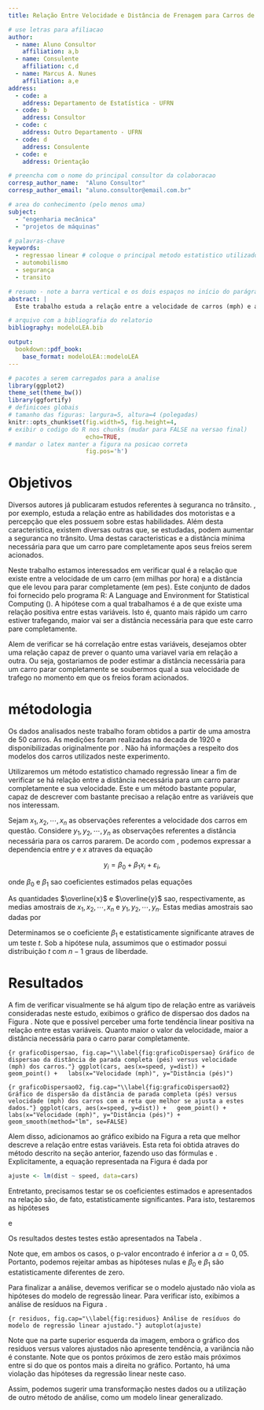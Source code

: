 ```yaml
---
title: Relação Entre Velocidade e Distância de Frenagem para Carros de Passeio

# use letras para afiliacao
author:
  - name: Aluno Consultor
    affiliation: a,b
  - name: Consulente
    affiliation: c,d
  - name: Marcus A. Nunes
    affiliation: a,e
address:
  - code: a
    address: Departamento de Estatística - UFRN
  - code: b
    address: Consultor
  - code: c
    address: Outro Departamento - UFRN
  - code: d
    address: Consulente
  - code: e
    address: Orientação

# preencha com o nome do principal consultor da colaboracao
corresp_author_name:  "Aluno Consultor"
corresp_author_email: "aluno.consultor@email.com.br"

# area do conhecimento (pelo menos uma)
subject:
  - "engenharia mecânica"
  - "projetos de máquinas"

# palavras-chave
keywords:
  - regressao linear # coloque o principal metodo estatistico utilizado como primeira palavra chave a fim de facilitar a catalogacao do LEA
  - automobilismo
  - segurança
  - transito

# resumo - note a barra vertical e os dois espaços no início do parágrafo
abstract: |
  Este trabalho estuda a relação entre a velocidade de carros (mph) e a distancia (pés) que eles levaram para parar completamente. Utilizamos o modelo de regressão linear simples para determinar se existe relação entre estas duas variáveis.

# arquivo com a bibliografia do relatorio
bibliography: modeloLEA.bib

output: 
  bookdown::pdf_book:
    base_format: modeloLEA::modeloLEA
---
```



```r
# pacotes a serem carregados para a analise
library(ggplot2)
theme_set(theme_bw())
library(ggfortify)
# definicoes globais 
# tamanho das figuras: largura=5, altura=4 (polegadas)
knitr::opts_chunk$set(fig.width=5, fig.height=4, 
# exibir o codigo do R nos chunks (mudar para FALSE na versao final)
                      echo=TRUE,
# mandar o latex manter a figura na posicao correta
                      fig.pos='h')
```



# Objetivos

Diversos autores já publicaram estudos referentes à seguranca no trânsito. \cite{McKenna1991}, por exemplo, estuda a relação entre as habilidades dos motoristas e a percepção que eles possuem sobre estas habilidades. Além desta caracteristica, existem diversas outras que, se estudadas, podem aumentar a seguranca no trânsito. Uma destas caracteristicas e a distância mínima necessária para que um carro pare completamente apos seus freios serem acionados.

Neste trabalho estamos interessados em verificar qual é a relação que existe entre a velocidade de um carro (em milhas por hora) e a distância que ele levou para parar completamente (em pes). Este conjunto de dados foi fornecido pelo programa R: A Language and Environment for Statistical Computing (\cite{R2017}). A hipótese com a qual trabalhamos é a de que existe uma relação positiva entre estas variáveis. Isto é, quanto mais rápido um carro estiver trafegando, maior vai ser a distância necessária para que este carro pare completamente.

Alem de verificar se há correlação entre estas variáveis, desejamos obter uma relação capaz de prever o quanto uma variavel varia em relação a outra. Ou seja, gostariamos de poder estimar a distância necessária para um carro parar completamente se soubermos qual a sua velocidade de trafego no momento em que os freios foram acionados.



# métodologia

Os dados analisados neste trabalho foram obtidos a partir de uma amostra de 50 carros. As medições foram realizadas na decada de 1920 e disponibilizadas originalmente por \cite{Ezekiel1930}. Não há informações a respeito dos modelos dos carros utilizados neste experimento.

Utilizaremos um método estatistico chamado regressão linear a fim de verificar se há relação entre a distância necessária para um carro parar completamente e sua velocidade. Este e um método bastante popular, capaz de descrever com bastante precisao a relação entre as variáveis que nos interessam.

Sejam $x_1, x_2, \cdots, x_n$ as observações referentes a velocidade dos carros em questão. Considere $y_1, y_2, \cdots, y_n$ as observações referentes a distância necessária para os carros pararem. De acordo com \cite{Kutner2004}, podemos expressar a dependencia entre $y$ e $x$ atraves da equação

$$y_i = \beta_0 + \beta_1x_i + \varepsilon_i,$$

\noindent onde $\beta_0$ e $\beta_1$ sao coeficientes estimados pelas equações

\begin{align}
\widehat{\beta}_1 &= \frac{\sum_{i=1}^n(x_i-\overline{x})(y_i-\overline{y})}{\sum_{i=1}^n(x_i-\overline{x})^2}  \label{estimadores01} \\
\widehat{\beta}_0 &= \overline{y}-\widehat{\beta}_1\overline{x}  \label{estimadores02}
\end{align}

\noindent As quantidades $\overline{x}$ e $\overline{y}$ sao, respectivamente, as medias amostrais de $x_1, x_2, \cdots, x_n$ e $y_1, y_2, \cdots, y_n$. Estas medias amostrais sao dadas por

\begin{align*}
\overline{x} &= \frac{1}{n}\sum_{i=1}^nx_i \\
\overline{y} &= \frac{1}{n}\sum_{i=1}^ny_i 
\end{align*}

Determinamos se o coeficiente $\beta_1$ e estatisticamente significante atraves de um teste $t$. Sob a hipótese nula, assumimos que o estimador possui distribuição $t$ com $n-1$ graus de liberdade.



# Resultados

A fim de verificar visualmente se há algum tipo de relação entre as variáveis consideradas neste estudo, exibimos o gráfico de dispersao dos dados na Figura \ref{fig:graficoDispersao}. Note que e possivel perceber uma forte tendência linear positiva na relação entre estas variáveis. Quanto maior o valor da velocidade, maior a distância necessária para o carro parar completamente.

```{r graficoDispersao, fig.cap="\\label{fig:graficoDispersao} Gráfico de dispersao da distância de parada completa (pés) versus velocidade (mph) dos carros."}
ggplot(cars, aes(x=speed, y=dist)) +
  geom_point() +
  labs(x="Velocidade (mph)", y="Distância (pés)")
```

```{r graficoDispersao02, fig.cap="\\label{fig:graficoDispersao02} Gráfico de dispersão da distância de parada completa (pés) versus velocidade (mph) dos carros com a reta que melhor se ajusta a estes dados."}
ggplot(cars, aes(x=speed, y=dist)) +
  geom_point() +
  labs(x="Velocidade (mph)", y="Distância (pés)") +
  geom_smooth(method="lm", se=FALSE)
```

Alem disso, adicionamos ao gráfico exibido na Figura \ref{fig:graficoDispersao02} a reta que melhor descreve a relação entre estas variáveis. Esta reta foi obtida atraves do método descrito na seção anterior, fazendo uso das fórmulas \eqref{estimadores01} e \eqref{estimadores02}. Explicitamente, a equação representada na Figura \ref{fig:graficoDispersao02} é dada por

```r
ajuste <- lm(dist ~ speed, data=cars)
```

\begin{equation}\label{equaçãoFinal}
\widehat{y}_i = -17,5791 + 3,9324x_i.
\end{equation}

Entretanto, precisamos testar se os coeficientes estimados e apresentados na relação \eqref{equaçãoFinal} são, de fato, estatisticamente significantes. Para isto, testaremos as hipóteses

\begin{align*}
H_0 &: \beta_0 = 0 \\
H_1 &: \beta_0 \neq 0 \\
\end{align*}

\noindent e 

\begin{align*}
H_0 &: \beta_1 = 0 \\
H_1 &: \beta_1 \neq 0 \\
\end{align*}

\noindent Os resultados destes testes estão apresentados na Tabela \ref{tab:Resultados}.

\begin{table}[!h]
\caption{\label{tab:Resultados} Resultados dos testes de hipóteses realizados para a análise de regressão.}
\begin{center}
\begin{tabular}{lrrrr}\hline
Coeficiente & \mbox{Estimativa} & \mbox{Erro Padrao} &   $t$  & \mbox{p-valor} \\ \hline
$\beta_0$   & -17,5791   &    6,7584   & -2,601 &  0,0123  \\
$\beta_1$   &   3,9324   &    0,4155   & 9,464  & <0,0001  \\ \hline
\end{tabular}
\end{center}
\end{table}

Note que, em ambos os casos, o p-valor encontrado é inferior a $\alpha = 0,05$. Portanto, podemos rejeitar ambas as hipóteses nulas e $\beta_0$ e $\beta_1$ são estatisticamente diferentes de zero.

Para finalizar a análise, devemos verificar se o modelo ajustado não viola as hipóteses do modelo de regressão linear. Para verificar isto, exibimos a análise de resíduos na Figura \ref{fig:residuos}.

```{r residuos, fig.cap="\\label{fig:residuos} Análise de resíduos do modelo de regressão linear ajustado."}
autoplot(ajuste)
```

Note que na parte superior esquerda da imagem, embora o gráfico dos resíduos versus valores ajustados não apresente tendência, a variância não é constante. Note que os pontos próximos de zero estão mais próximos entre si do que os pontos mais a direita no gráfico. Portanto, há uma violação das hipóteses da regressão linear neste caso.

Assim, podemos sugerir uma transformação nestes dados ou a utilização de outro método de análise, como um modelo linear generalizado.

